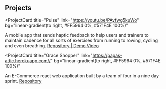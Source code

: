 ## Projects

<ProjectCard
  title="Pulse"
  link="https://youtu.be/PAyfwg5kuWo"
  bg="linear-gradient(to right, #FF5964 0%, #571F4E 100%)"
>
  A mobile app that sends haptic feedback to help users and trainers to maintain cadence for all sorts of exercises from running to rowing, cycling and even breathing.
  <a href="https://github.com/Team-Turnup/pulse"> Repository </a>|<a href="https://youtu.be/PAyfwg5kuWo"> Demo Video </a>
</ProjectCard>

<ProjectCard
  title="Grace Shopper"
  link="https://papas-attic.herokuapp.com//"
  bg="linear-gradient(to right, #FF5964 0%, #571F4E 100%)"
>
  An E-Commerce react web application built by a team of four in a nine day sprint.
  <a href="https://github.com/Team-Papaya/grace-shopper"> Repository </a>
</ProjectCard>
